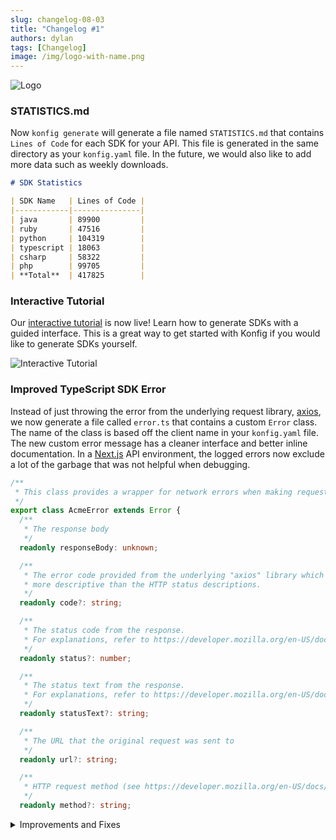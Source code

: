 ```yaml
---
slug: changelog-08-03
title: "Changelog #1"
authors: dylan
tags: [Changelog]
image: /img/logo-with-name.png
---
```


![Logo](/img/logo-with-name.png)

### STATISTICS.md

Now `konfig generate` will generate a file named `STATISTICS.md` that contains
`Lines of Code` for each SDK for your API. This file is generated in the same
directory as your `konfig.yaml` file. In the future, we would also like to add
more data such as weekly downloads.

```markdown STATISTICS.md
# SDK Statistics

| SDK Name   | Lines of Code |
|------------|---------------|
| java       | 89900         |
| ruby       | 47516         |
| python     | 104319        |
| typescript | 18063         |
| csharp     | 58322         |
| php        | 99705         |
| **Total**  | 417825        |
```

### Interactive Tutorial

Our [interactive tutorial](/interactive-tutorial) is now live! Learn how to
generate SDKs with a guided interface. This is a great way to get started with
Konfig if you would like to generate SDKs yourself.

![Interactive Tutorial](/img/interactive-tutorial.png)

### Improved TypeScript SDK Error

Instead of just throwing the error from the underlying request library,
[axios](https://www.npmjs.com/package/axios), we now generate a file called
`error.ts` that contains a custom `Error` class. The name of the class is based
off the client name in your `konfig.yaml` file.  The new custom error message
has a cleaner interface and better inline documentation. In a
[Next.js](https://nextjs.org/) API environment, the logged errors now exclude a
lot of the garbage that was not helpful when debugging.

```typescript error.ts
/**
 * This class provides a wrapper for network errors when making requests to OpenAPI Petstore
 */
export class AcmeError extends Error {
  /**
   * The response body
   */
  readonly responseBody: unknown;

  /**
   * The error code provided from the underlying "axios" library which can be
   * more descriptive than the HTTP status descriptions.
   */
  readonly code?: string;

  /**
   * The status code from the response.
   * For explanations, refer to https://developer.mozilla.org/en-US/docs/Web/HTTP/Status
   */
  readonly status?: number;

  /**
   * The status text from the response.
   * For explanations, refer to https://developer.mozilla.org/en-US/docs/Web/HTTP/Status
   */
  readonly statusText?: string;

  /**
   * The URL that the original request was sent to
   */
  readonly url?: string;

  /**
   * HTTP request method (see https://developer.mozilla.org/en-US/docs/Web/HTTP/Methods)
   */
  readonly method?: string;
```

<details>
<summary>Improvements and Fixes</summary>
 - GitLab support for Java SDK
 - Streaming support in TypeScript SDK for Node.js environments
 - Improved class hierarchy in TypeScript SDK to allow for custom classes to call generated methods
 - Improved class hierarchy in Java SDK to allow for custom classes to call generated methods
 - Fixed bug in Python SDK when circular dependency was present in OpenAPI spec
</details>
